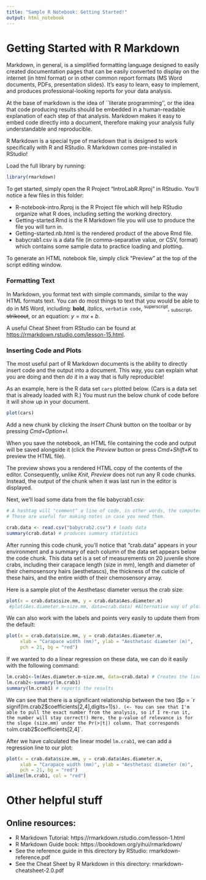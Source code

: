 ```yaml
---
title: "Sample R Notebook: Getting Started!"
output: html_notebook
---
```


# Getting Started with R Markdown 

Markdown, in general, is a simplified formatting language designed to easily created documentation pages that can be easily converted to display on the internet (in html format) or in other common report formats (MS Word documents, PDFs, presentation slides). It's easy to learn, easy to implement, and produces professional-looking reports for your data analysis.

At the base of markdown is the idea of ``literate programming'', or the idea that code producing results should be embedded in a human-readable explanation of each step of that analysis. Markdown makes it easy to embed code directly into a document, therefore making your analysis fully understandable and reproducible.

R Markdown is a special type of markdown that is designed to work specifically with R and RStudio. R Markdown comes pre-installed in RStudio!

Load the full library by running: 
```r
library(rmarkdown)
```

To get started, simply open the R Project "IntroLabR.Rproj" in RStudio. You'll notice a few files in this folder: 
 
 * R-notebook-intro.Rproj is the R Project file which will help RStudio organize what R does, including setting the working directory.
 * Getting-started.Rmd is the R Markdown file you will use to produce the file you will turn in. 
 * Getting-started.nb.html is the rendered product of the above Rmd file. 
 * babycrab1.csv is a data file (in comma-separative value, or CSV, format) which contains some sample data to practice loading and plotting. 

To generate an HTML notebook file, simply click "Preview" at the top of the script editing window. 


### Formatting Text

In Markdown, you format text with simple commands, similar to the way HTML formats text. You can do most things to text that you would be able to do in MS Word, including: __bold__, _italics_, `verbatim code`, ^superscript^, ~subscript~, ~~strikeout~~, or an equation: $y=mx+b$. 

A useful Cheat Sheet from RStudio can be found at <https://rmarkdown.rstudio.com/lesson-15.html>. 

### Inserting Code and Plots

The most useful part of R Markdown documents is the ability to directly insert code and the output into a document. This way, you can explain what you are doing and then _do it_ in a way that is fully reproducible! 

As an example, here is the R data set `cars` plotted below. (Cars is a data set that is already loaded with R.) You must run the below chunk of code before it will show up in your document.
```r
plot(cars)
```

Add a new chunk by clicking the *Insert Chunk* button on the toolbar or by pressing *Cmd+Option+I*.

When you save the notebook, an HTML file containing the code and output will be saved alongside it (click the *Preview* button or press *Cmd+Shift+K* to preview the HTML file). 

The preview shows you a rendered HTML copy of the contents of the editor. Consequently, unlike *Knit*, *Preview* does not run any R code chunks. Instead, the output of the chunk when it was last run in the editor is displayed.

Next, we'll load some data from the file babycrab1.csv: 
```r
# A hashtag will "comment" a line of code, in other words, the computer will ignore everything after this mark. 
# These are useful for making notes in case you need them. 

crab.data <- read.csv("babycrab2.csv") # loads data
summary(crab.data) # produces summary statistics
```
After running this code chunk, you'll notice that "crab.data" appears in your environment and a summary of each column of the data set appears below the code chunk. This data set is a set of measurements on 20 juvenile shore crabs, including their carapace length (size in mm), length and diameter of their chemosensory hairs (aesthetascs), the thickness of the cuticle of these hairs, and the entire width of their chemosensory array.  

Here is a sample plot of the Aesthetasc diameter versus the crab size: 
```r
plot(x = crab.data$size.mm, y = crab.data$Aes.diameter.m)
 #plot(Aes.diameter.m~size.mm, data=crab.data) #Alternative way of plotting, this produces the same plot!
```

We can also work with the labels and points very easily to update them from the default: 
```r
plot(x = crab.data$size.mm, y = crab.data$Aes.diameter.m,
     xlab = "Carapace width (mm)", ylab = "Aesthetasc diameter (m)", 
     pch = 21, bg = "red")
```

If we wanted to do a linear regression on these data, we can do it easily with the following command: 
```r
lm.crab1<-lm(Aes.diameter.m~size.mm, data=crab.data) # Creates the linear model
lm.crab2<-summary(lm.crab1)
summary(lm.crab1) # reports the results
```

We can see that there is a significant relationship between the two ($p = `r signif(lm.crab2$coefficients[2,4],digits=1)`$). (<- You can see that I'm able to pull the exact number from the analysis, so if I re-run it, the number will stay correct!) Here, the p-value of relevance is for the slope (size.mm) under the Pr(>|t|) column. That corresponds to `lm.crab2$coefficients[2,4]`.

After we have calculated the linear model `lm.crab1`, we can add a regression line to our plot: 
```r
plot(x = crab.data$size.mm, y = crab.data$Aes.diameter.m,
     xlab = "Carapace width (mm)", ylab = "Aesthetasc diameter (m)", 
     pch = 21, bg = "red")
abline(lm.crab1, col = "red")
```



# Other helpful stuff

## Online resources: 
 
 - R Markdown Tutorial: https://rmarkdown.rstudio.com/lesson-1.html 
 - R Markdown Guide book: https://bookdown.org/yihui/rmarkdown/
 - See the reference guide in this directory by RStudio: rmarkdown-reference.pdf
 - See the Cheat Sheet by R Markdown in this directory: rmarkdown-cheatsheet-2.0.pdf 

